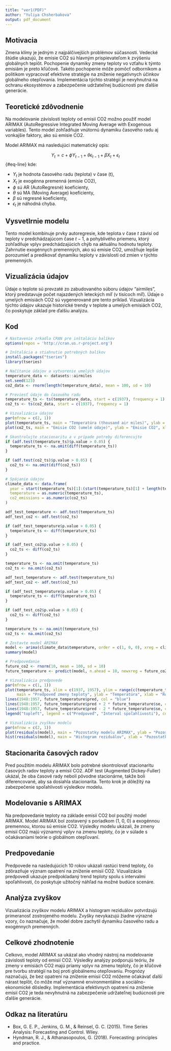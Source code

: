 ---
title: "ver1(PDF)"
author: "Yuliya Chsherbakova"
output: pdf_document
---
## Motivacia

Zmena klímy je jedným z najpálčivejších problémov súčasnosti. Vedecké štúdie ukazujú, že emisie CO2 sú hlavným prispievateľom k zvýšeniu globálnych teplôt. Pochopenie dynamiky zmeny teploty vo vzťahu k týmto emisiám je preto kľúčové. Takéto pochopenie môže pomôcť odborníkom a politikom vypracovať efektívne stratégie na zníženie negatívnych účinkov globálneho otepľovania. Implementácia týchto stratégií je nevyhnutná na ochranu ekosystémov a zabezpečenie udržateľnej budúcnosti pre ďalšie generácie.

## Teoretické zdôvodnenie

Na modelovanie závislosti teploty od emisií CO2 možno použiť model ARIMAX (AutoRegressive Integrated Moving Average with Exogenous variables). Tento model zohľadňuje vnútornú dynamiku časového radu aj vonkajšie faktory, ako sú emisie CO2. 

Model ARIMAX má nasledujúci matematický opis:

$$
Y_t = c + \phi Y_{t-1} + \theta \epsilon_{t-1} + \beta X_t + \epsilon_t 
$$ {#eq-line}
kde:

-   $Y_t$ je hodnota časového radu (teplota) v čase \(t\),
-   $X_t$ je exogénna premenná (emisie CO2),
-   $\phi$ sú AR (AutoRegresné) koeficienty,
-   $\theta$ sú MA (Moving Average) koeficienty,
-   $\beta$ sú regresné koeficienty,
-   $\epsilon_t$ je náhodná chyba.

## Vysvetlrnie modelu

Tento model kombinuje prvky autoregresie, kde teplota v čase $t$ závisí od teploty v predchádzajúcom čase $t-1$, a pohyblivého priemeru, ktorý zohľadňuje vplyv predchádzajúcich chýb na aktuálnu hodnotu teploty. Zahrnutie exogénnych premenných, ako sú emisie CO2, umožňuje lepšie porozumieť a predikovať dynamiku teploty v závislosti od zmien v týchto premenných.

## Vizualizácia údajov
Údaje o teplote sú prevzaté zo zabudovaného súboru údajov "airmiles", ktorý predstavuje počet najazdených leteckých míľ (v tisícoch míľ). Údaje o umelých emisiách CO2 sú vygenerované pre tento príklad. Vizualizácia týchto údajov ukazuje historické trendy v teplote a umelých emisiách CO2, čo poskytuje základ pre ďalšiu analýzu.

## Kod

```{r}
# Nastavenie zrkadla CRAN pre inštaláciu balíkov
options(repos = 'http://cran.us.r-project.org')

# Inštalácia a stiahnutie potrebných balíkov
install.packages("tseries")
library(tseries)

# Načítanie údajov a vytvorenie umelých údajov
temperature_data <- datasets::airmiles
set.seed(123)
co2_data <- rnorm(length(temperature_data), mean = 100, sd = 10)

# Previesť údaje do časového radu
temperature_ts <- ts(temperature_data, start = c(1937), frequency = 1)
co2_ts <- ts(co2_data, start = c(1937), frequency = 1)

# Vizualizácia údajov
par(mfrow = c(2, 1))
plot(temperature_ts, main = "Temperatúra (thousand air miles)", ylab = "Temperatúra", xlab = "Rok")
plot(co2_ts, main = "Emisie CO2 (umelé údaje)", ylab = "Emisie CO2", xlab = "Rok")

# Skontrolujte stacionaritu a v prípade potreby diferencujte
if (adf.test(temperature_ts)$p.value > 0.05) {
  temperature_ts <- na.omit(diff(temperature_ts))
}

if (adf.test(co2_ts)$p.value > 0.05) {
  co2_ts <- na.omit(diff(co2_ts))
}

# Spájanie údajov
climate_data <- data.frame(
  year = start(temperature_ts)[1]:(start(temperature_ts)[1] + length(temperature_ts) - 1),
  temperature = as.numeric(temperature_ts),
  co2_emissions = as.numeric(co2_ts)
)

adf_test_temperature <- adf.test(temperature_ts)
adf_test_co2 <- adf.test(co2_ts)

if (adf_test_temperature$p.value > 0.05) {
  temperature_ts <- diff(temperature_ts)
}

if (adf_test_co2$p.value > 0.05) {
  co2_ts <- diff(co2_ts)
}

temperature_ts <- na.omit(temperature_ts)
co2_ts <- na.omit(co2_ts)

adf_test_temperature <- adf.test(temperature_ts)
adf_test_co2 <- adf.test(co2_ts)

if (adf_test_temperature$p.value > 0.05) {
  temperature_ts <- diff(temperature_ts)
}

if (adf_test_co2$p.value > 0.05) {
  co2_ts <- diff(co2_ts)
}

temperature_ts <- na.omit(temperature_ts)
co2_ts <- na.omit(co2_ts)

# Zostavte model ARIMAX
model <- arima(climate_data$temperature, order = c(1, 0, 0), xreg = climate_data$co2_emissions)
summary(model)

# Predpovedanie
future_co2 <- rnorm(10, mean = 100, sd = 10)
future_temperature <- predict(model, n.ahead = 10, newxreg = future_co2)

# Vizualizácia predpovede
par(mfrow = c(1, 1))
plot(temperature_ts, xlim = c(1937, 1957), ylim = range(c(temperature_ts, future_temperature$pred)),
     main = "Predpoveď zmeny teploty", ylab = "Temperatúra", xlab = "Rok")
lines(1948:1957, future_temperature$pred, col = "blue")
lines(1948:1957, future_temperature$pred + 2 * future_temperature$se, col = "red", lty = 2)
lines(1948:1957, future_temperature$pred - 2 * future_temperature$se, col = "red", lty = 2)
legend("topleft", legend = c("Predpoveď", "Interval spoľahlivosti"), col = c("blue", "red"), lty = 1:2)

# Vizualizácia zvyškov modelu
par(mfrow = c(2, 1))
plot(residuals(model), main = "Pozostatky modelu ARIMAX", ylab = "Pozostatky", xlab = "Rok")
hist(residuals(model), main = "Histogram reziduálov", xlab = "Pozostatky", breaks = 10)
```

## Stacionarita časových radov
Pred použitím modelu ARIMAX bolo potrebné skontrolovať stacionaritu časových radov teploty a emisií CO2. ADF test (Augmented Dickey-Fuller) ukázal, že oba časové rady neboli pôvodne stacionárne, takže boli diferencované, aby sa dosiahla stacionarita. Tento krok je dôležitý na zabezpečenie spoľahlivosti výsledkov modelu.

## Modelovanie s ARIMAX
Na predpovedanie teploty na základe emisií CO2 bol použitý model ARIMAX. Model ARIMAX bol zostavený s poriadkom (1, 0, 0) a exogénnou premennou, ktorou sú emisie CO2. Výsledky modelu ukázali, že zmeny emisií CO2 majú významný vplyv na zmenu teploty, čo je v súlade s očakávaniami teórie o globálnom otepľovaní.

## Predpovedanie
Predpovede na nasledujúcich 10 rokov ukázali rastúci trend teploty, čo zdôrazňuje význam opatrení na zníženie emisií CO2. Vizualizácia predpovedí ukazuje predpokladaný trend teploty spolu s intervalmi spoľahlivosti, čo poskytuje užitočný náhľad na možné budúce scenáre.

## Analýza zvyškov
Vizualizácia zvyškov modelu ARIMAX a histogram reziduálov potvrdzujú primeranosť zostrojeného modelu. Zvyšky nevykazujú žiadne výrazné vzory, čo naznačuje, že model dobre zachytil dynamiku časového radu a exogénnych premenných.

## Celkové zhodnotenie
Celkovo, model ARIMAX sa ukázal ako vhodný nástroj na modelovanie závislosti teploty od emisií CO2. Výsledky analýzy podporujú teóriu, že zmeny v emisiách CO2 majú priamy vplyv na zmenu teploty, čo je kľúčové pre tvorbu stratégií na boj proti globálnemu otepľovaniu. Prognózy naznačujú, že bez opatrení na zníženie emisií CO2 môžeme očakávať ďalší nárast teplôt, čo môže mať významné environmentálne a sociálno-ekonomické dôsledky. Implementácia efektívnych opatrení na zníženie emisií CO2 je teda nevyhnutná na zabezpečenie udržateľnej budúcnosti pre ďalšie generácie.

## Odkaz na literatúru

-   Box, G. E. P., Jenkins, G. M., & Reinsel, G. C. (2015). Time Series Analysis: Forecasting and Control. Wiley.
-   Hyndman, R. J., & Athanasopoulos, G. (2018). Forecasting: principles and practice.

